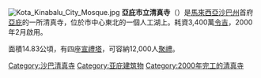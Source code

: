 {{Infobox religious building
| building_name         = 亞庇市立清真寺<br/>''Masjid Bandaraya Kota Kinabalu''
| native_name           = 
| native_name_lang      = 
| image                 = KotaKinabalu Sabah CityMosque-08.jpg
| image_size            = 
| alt                   = 
| caption               = 
| map_type              = 
| map_size              =
| map_caption           =
| location              = 馬來西亞[[亞庇|亞庇]]
| coordinates           =
| latitude              = 
| longitude             = 
| coordinates_region    =
| religious_affiliation = [[沙斐仪派|沙斐仪派]]
| rite                  = 
| region                =
| state                 =
| province              =
| territory             =
| prefecture            =
| sector                =
| district              =
| cercle                =
| municipality          =
| consecration_year     =
| status                =
| functional_status     =
| heritage_designation  = 
| leadership            = 
| patron                =
| website               = 
| architecture          =
| architect             = 
| architecture_type     =
| architecture_style    = [[伊斯蘭建築|伊斯蘭]], [[现代主义建筑|现代主义]]
| administration        = 
| founded_by            =
| funded_by             =
| general_contractor    = 
| facade_direction      =
| groundbreaking        =
| year_completed        = 
| construction_cost     = 3,400萬[[令吉|令吉]]
| specifications        = 
| capacity              = 12,000
| length                = 
| width                 = 
| width_nave            =
| height_max            = 
| dome_quantity         = 
| dome_height_outer     = 
| dome_height_inner     = 
| dome_dia_outer        = 
| dome_dia_inner        = 
| minaret_quantity      = 4
| minaret_height        = 
| spire_quantity        =
| spire_height          =
| materials             = 
| nrhp                  =
| added                 =
| refnum                =
| designated            =
}}
[[File:Kota_Kinabalu_City_Mosque.jpg|right]]
'''亞庇市立清真寺'''（{{lang-ms|Masjid Bandaraya Kota Kinabalu}}）是[[馬來西亞|馬來西亞]][[沙巴州|沙巴州]]首府[[亞庇|亞庇]]的一所清真寺，位於市中心東北的一個人工湖上。耗資3,400萬[[令吉|令吉]]，2000年2月啟用。

面積14.83公頃，有四座[[宣禮塔|宣禮塔]]，可容納12,000人[[聚禮|聚禮]]。

{{commons category|Kota Kinabalu City Mosque}}

{{馬來西亞清真寺}}

[[Category:沙巴清真寺|Category:沙巴清真寺]]
[[Category:亚庇建筑物|Category:亚庇建筑物]]
[[Category:2000年完工的清真寺|Category:2000年完工的清真寺]]


{{Malaysia-stub}}
{{Mosque-stub}}